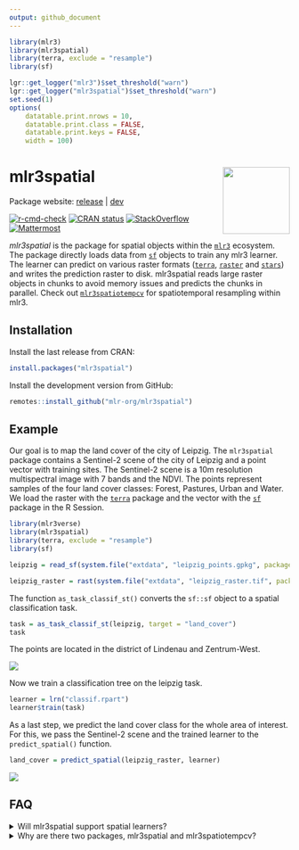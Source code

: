 ```yaml
---
output: github_document
---
```


```r
library(mlr3)
library(mlr3spatial)
library(terra, exclude = "resample")
library(sf)

lgr::get_logger("mlr3")$set_threshold("warn")
lgr::get_logger("mlr3spatial")$set_threshold("warn")
set.seed(1)
options(
    datatable.print.nrows = 10,
    datatable.print.class = FALSE,
    datatable.print.keys = FALSE,
    width = 100)
```

# mlr3spatial <img src="man/figures/logo.png" align="right" width = "120" />

Package website: [release](https://mlr3spatial.mlr-org.com/) | [dev](https://mlr3spatial.mlr-org.com/dev/)

<!-- badges: start -->
[![r-cmd-check](https://github.com/mlr-org/mlr3spatial/actions/workflows/r-cmd-check.yml/badge.svg)](https://github.com/mlr-org/mlr3spatial/actions/workflows/r-cmd-check.yml)
[![CRAN status](https://www.r-pkg.org/badges/version/mlr3spatial)](https://CRAN.R-project.org/package=mlr3spatial)
[![StackOverflow](https://img.shields.io/badge/stackoverflow-mlr3-orange.svg)](https://stackoverflow.com/questions/tagged/mlr3)
[![Mattermost](https://img.shields.io/badge/chat-mattermost-orange.svg)](https://lmmisld-lmu-stats-slds.srv.mwn.de/mlr_invite/)
<!-- badges: end -->

*mlr3spatial* is the package for spatial objects within the [`mlr3`](https://mlr-org.com) ecosystem.
The package directly loads data from [`sf`](https://CRAN.R-project.org/package=sf) objects to train any mlr3 learner.
The learner can predict on various raster formats ([`terra`](https://CRAN.R-project.org/package=terra), [`raster`](https://CRAN.R-project.org/package=raster) and [`stars`](https://CRAN.R-project.org/package=stars)) and writes the prediction raster to disk.
mlr3spatial reads large raster objects in chunks to avoid memory issues and predicts the chunks in parallel.
Check out [`mlr3spatiotempcv`](https://github.com/mlr-org/mlr3spatiotempcv) for spatiotemporal resampling within mlr3.

## Installation

Install the last release from CRAN:

```r
install.packages("mlr3spatial")
```

Install the development version from GitHub:

```r
remotes::install_github("mlr-org/mlr3spatial")
```

## Example

Our goal is to map the land cover of the city of Leipzig.
The `mlr3spatial` package contains a Sentinel-2 scene of the city of Leipzig and a point vector with training sites.
The Sentinel-2 scene is a 10m resolution multispectral image with 7 bands and the NDVI.
The points represent samples of the four land cover classes: Forest, Pastures, Urban and Water.
We load the raster with the [`terra`](https://CRAN.R-project.org/package=terra) package and the vector with the [`sf`](https://CRAN.R-project.org/package=sf) package in the R Session.

```r
library(mlr3verse)
library(mlr3spatial)
library(terra, exclude = "resample")
library(sf)

leipzig = read_sf(system.file("extdata", "leipzig_points.gpkg", package = "mlr3spatial"), stringsAsFactors = TRUE)

leipzig_raster = rast(system.file("extdata", "leipzig_raster.tif", package = "mlr3spatial"))
```

The function `as_task_classif_st()` converts the `sf::sf` object to a spatial classification task.

```r
task = as_task_classif_st(leipzig, target = "land_cover")
task
```

The points are located in the district of Lindenau and Zentrum-West.

<img src="man/figures/sentinel.png" />

Now we train a classification tree on the leipzig task.

```r
learner = lrn("classif.rpart")
learner$train(task)
```

As a last step, we predict the land cover class for the whole area of interest.
For this, we pass the Sentinel-2 scene and the trained learner to the `predict_spatial()` function.

```r
land_cover = predict_spatial(leipzig_raster, learner)
```

<img src="man/figures/land_cover.png" />

## FAQ

<details>
  <summary>Will mlr3spatial support spatial learners?</summary>
  <br>
 Eventually. It is not yet clear whether these would live in mlr3extralearners or in mlr3spatial.
 So far there are none yet.
</details>

<details>
  <summary>Why are there two packages, mlr3spatial and mlr3spatiotempcv?</summary>
  <br>
  mlr3spatiotempcv is solely devoted to resampling techniques.
  There are quite a few and keeping packages small is one of the development philosophies of the mlr3 framework.
  Also back in the days when mlr3spatiotempcv was developed, it was not yet clear how we want to structure additional spatial components such as prediction support for spatial classes and so on.
</details>

